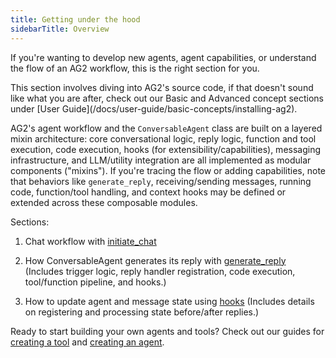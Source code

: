 ```yaml
---
title: Getting under the hood
sidebarTitle: Overview
---
```


If you're wanting to develop new agents, agent capabilities, or understand the flow of an AG2 workflow, this is the right section for you.

<Tip>
This section involves diving into AG2's source code, if that doesn't sound like what you are after, check out our Basic and Advanced concept sections under [User Guide](/docs/user-guide/basic-concepts/installing-ag2).
</Tip>

AG2's agent workflow and the `ConversableAgent` class are built on a layered mixin architecture: core conversational logic, reply logic, function and tool execution, code execution, hooks (for extensibility/capabilities), messaging infrastructure, and LLM/utility integration are all implemented as modular components ("mixins"). If you're tracing the flow or adding capabilities, note that behaviors like `generate_reply`, receiving/sending messages, running code, function/tool handling, and context hooks may be defined or extended across these composable modules.

Sections:

1. Chat workflow with [initiate_chat](/docs/contributor-guide/how-ag2-works/initiate-chat)

2. How ConversableAgent generates its reply with [generate_reply](/docs/contributor-guide/how-ag2-works/generate-reply)
   (Includes trigger logic, reply handler registration, code execution, tool/function pipeline, and hooks.)

3. How to update agent and message state using [hooks](/docs/contributor-guide/how-ag2-works/hooks)
    (Includes details on registering and processing state before/after replies.)

Ready to start building your own agents and tools? Check out our guides for [creating a tool](/docs/contributor-guide/building/creating-a-tool) and [creating an agent](/docs/contributor-guide/building/creating-an-agent).
